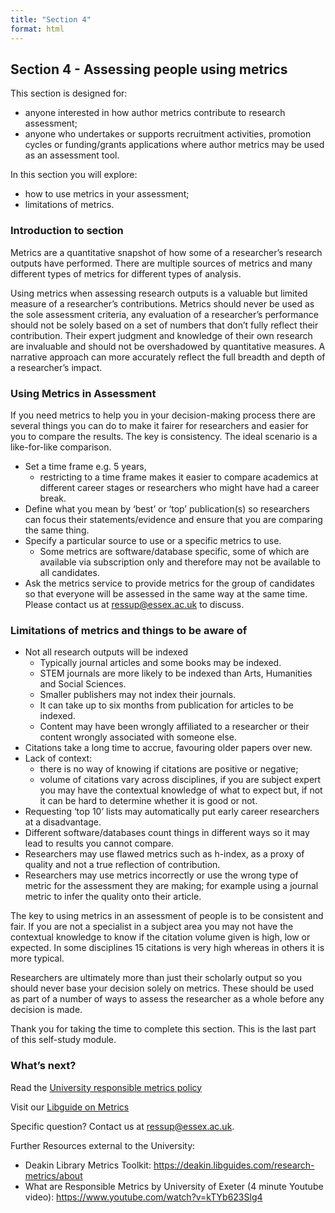 ```yaml
---
title: "Section 4"
format: html
---
```


## **Section 4 -** Assessing people using metrics

This section is designed for:

-   anyone interested in how author metrics contribute to research assessment;
-   anyone who undertakes or supports recruitment activities, promotion cycles or funding/grants applications where author metrics may be used as an assessment tool.

In this section you will explore:

-   how to use metrics in your assessment;
-   limitations of metrics.

### Introduction to section

Metrics are a quantitative snapshot of how some of a researcher’s research outputs have performed. There are multiple sources of metrics and many different types of metrics for different types of analysis.

Using metrics when assessing research outputs is a valuable but limited measure of a researcher's contributions. Metrics should never be used as the sole assessment criteria, any evaluation of a researcher's performance should not be solely based on a set of numbers that don't fully reflect their contribution. Their expert judgment and knowledge of their own research are invaluable and should not be overshadowed by quantitative measures. A narrative approach can more accurately reflect the full breadth and depth of a researcher's impact.

### **Using Metrics in Assessment**

If you need metrics to help you in your decision-making process there are several things you can do to make it fairer for researchers and easier for you to compare the results. The key is consistency. The ideal scenario is a like-for-like comparison.

-   Set a time frame e.g. 5 years,
    -   restricting to a time frame makes it easier to compare academics at different career stages or researchers who might have had a career break.
-   Define what you mean by ‘best’ or ‘top’ publication(s) so researchers can focus their statements/evidence and ensure that you are comparing the same thing.
-   Specify a particular source to use or a specific metrics to use.
    -   Some metrics are software/database specific, some of which are available via subscription only and therefore may not be available to all candidates.
-   Ask the metrics service to provide metrics for the group of candidates so that everyone will be assessed in the same way at the same time. Please contact us at [ressup@essex.ac.uk](mailto:ressup@essex.ac.uk) to discuss.

### **Limitations of metrics and things to be aware of**

-   Not all research outputs will be indexed
    -   Typically journal articles and some books may be indexed.
    -   STEM journals are more likely to be indexed than Arts, Humanities and Social Sciences.
    -   Smaller publishers may not index their journals.
    -   It can take up to six months from publication for articles to be indexed.
    -   Content may have been wrongly affiliated to a researcher or their content wrongly associated with someone else.  
-   Citations take a long time to accrue, favouring older papers over new.
-   Lack of context:
    -   there is no way of knowing if citations are positive or negative;
    -   volume of citations vary across disciplines, if you are subject expert you may have the contextual knowledge of what to expect but, if not it can be hard to determine whether it is good or not.
-   Requesting ‘top 10’ lists may automatically put early career researchers at a disadvantage.
-   Different software/databases count things in different ways so it may lead to results you cannot compare.
-   Researchers may use flawed metrics such as h-index, as a proxy of quality and not a true reflection of contribution.
-   Researchers may use metrics incorrectly or use the wrong type of metric for the assessment they are making; for example using a journal metric to infer the quality onto their article.

The key to using metrics in an assessment of people is to be consistent and fair. If you are not a specialist in a subject area you may not have the contextual knowledge to know if the citation volume given is high, low or expected. In some disciplines 15 citations is very high whereas in others it is more typical.

Researchers are ultimately more than just their scholarly output so you should never base your decision solely on metrics. These should be used as part of a number of ways to assess the researcher as a whole before any decision is made.

Thank you for taking the time to complete this section. This is the last part of this self-study module.

### **What’s next?**

Read the [University responsible metrics policy](https://www.essex.ac.uk/-/media/documents/directories/reo/the-responsible-use-of-metrics-at-the-university-of-essex.pdf){target="_blank"}

Visit our [Libguide on Metrics](https://library.essex.ac.uk/research-visibility/intro){target="_blank"}

Specific question? Contact us at [ressup@essex.ac.uk](mailto:ressup@essex.ac.uk).

Further Resources external to the University:

-   Deakin Library Metrics Toolkit: [https://deakin.libguides.com/research-metrics/about](https://deakin.libguides.com/research-metrics/about){target="_blank"}
-   What are Responsible Metrics by University of Exeter (4 minute Youtube video): [https://www.youtube.com/watch?v=kTYb623Slg4](https://www.youtube.com/watch?v=kTYb623Slg4){target="_blank"}
